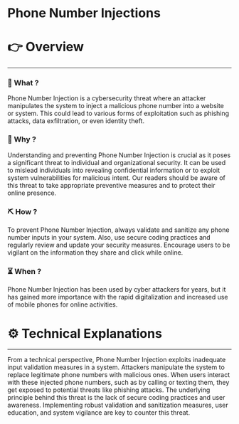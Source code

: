 # Phone Number Injections


# 👉 Overview

---

### 👀 What ?

Phone Number Injection is a cybersecurity threat where an attacker manipulates the system to inject a malicious phone number into a website or system. This could lead to various forms of exploitation such as phishing attacks, data exfiltration, or even identity theft.


### 🧐 Why ?

Understanding and preventing Phone Number Injection is crucial as it poses a significant threat to individual and organizational security. It can be used to mislead individuals into revealing confidential information or to exploit system vulnerabilities for malicious intent. Our readers should be aware of this threat to take appropriate preventive measures and to protect their online presence.


### ⛏️ How ?

To prevent Phone Number Injection, always validate and sanitize any phone number inputs in your system. Also, use secure coding practices and regularly review and update your security measures. Encourage users to be vigilant on the information they share and click while online.


### ⏳ When ?

Phone Number Injection has been used by cyber attackers for years, but it has gained more importance with the rapid digitalization and increased use of mobile phones for online activities.


# ⚙️ Technical Explanations

---

From a technical perspective, Phone Number Injection exploits inadequate input validation measures in a system. Attackers manipulate the system to replace legitimate phone numbers with malicious ones. When users interact with these injected phone numbers, such as by calling or texting them, they get exposed to potential threats like phishing attacks. The underlying principle behind this threat is the lack of secure coding practices and user awareness. Implementing robust validation and sanitization measures, user education, and system vigilance are key to counter this threat.
